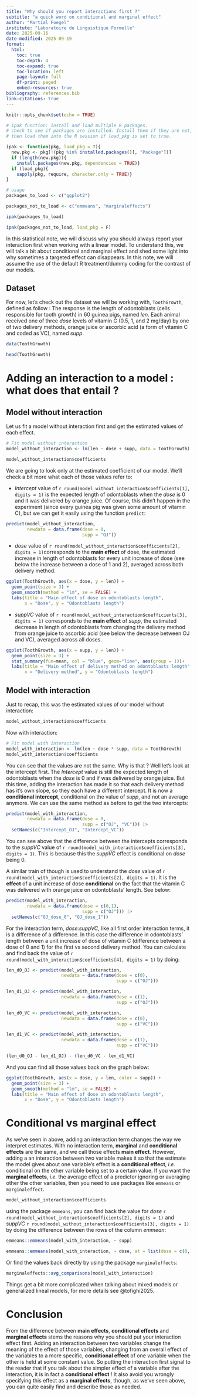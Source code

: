 ```yaml
---
title: "Why should you report interactions first ?"
subtitle: "a quick word on conditional and marginal effect"
author: "Martial Foegel"
institute: "Laboratoire de Linguistique Formelle" 
date: 2025-09-16
date-modified: 2025-09-19
format:
  html:
    toc: true
    toc-depth: 4
    toc-expand: true
    toc-location: left
    page-layout: full
    df-print: paged
    embed-resources: true
bibliography: references.bib
link-citations: true 
---
```


```r
knitr::opts_chunk$set(echo = TRUE)

# ipak function: install and load multiple R packages.
# check to see if packages are installed. Install them if they are not, 
# then load them into the R session if load_pkg is set to true.

ipak <- function(pkg, load_pkg = T){
  new.pkg <- pkg[!(pkg %in% installed.packages()[, "Package"])]
  if (length(new.pkg)){
    install.packages(new.pkg, dependencies = TRUE)}
  if (load_pkg){
    sapply(pkg, require, character.only = TRUE)}
}

# usage
packages_to_load <- c("ggplot2")

packages_not_to_load <- c("emmeans", "marginaleffects")

ipak(packages_to_load)

ipak(packages_not_to_load, load_pkg = F)
```

In this statistical note, we will discuss why you should always report your interaction first when working with a linear model. To understand this, we will talk a bit about conditional and marginal effect and shed some light into why sometimes a targeted effect can disappears. In this note, we will assume the use of the default R treatment/dummy coding for the contrast of our models.

## Dataset

For now, let's check out the dataset we will be working with, `ToothGrowth`, defined as follow : The response is the length of odontoblasts (cells responsible for tooth growth) in 60 guinea pigs, named *len*. Each animal received one of three *dose* levels of vitamin C (0.5, 1, and 2 mg/day) by one of two delivery methods, orange juice or ascorbic acid (a form of vitamin C and coded as VC), named *supp*.

```r
data(ToothGrowth)

head(ToothGrowth)
```

# Adding an interaction to a model : what does that entail ?

## Model without interaction

Let us fit a model without interaction first and get the estimated values of each effect.

```r
# Fit model without interaction
model_without_interaction <- lm(len ~ dose + supp, data = ToothGrowth)

model_without_interaction$coefficients
```

We are going to look only at the estimated coefficient of our model. We'll check a bit more what each of those values refer to:

- *Intercept* value of `r round(model_without_interaction$coefficients[1], digits = 1)` is the expected length of odontoblasts when the *dose* is 0 and it was delivered by orange juice. Of course, this didn't happen in the experiment (since every guinea pig was given some amount of vitamin C), but we can get it easily using the function `predict`:

```r
predict(model_without_interaction, 
        newdata = data.frame(dose = 0,
                             supp = "OJ"))
```

-   *dose* value of `r round(model_without_interaction$coefficients[2], digits = 1)`corresponds to the **main effect** of dose, the estimated increase in length of odontoblasts for every unit increase of dose (see below the increase between a dose of 1 and 2), averaged across both delivery method.

```r
ggplot(ToothGrowth, aes(x = dose, y = len)) +
  geom_point(size = 3) +
  geom_smooth(method = "lm", se = FALSE) +
  labs(title = "Main effect of dose on odontoblasts length",
       x = "Dose", y = "Odontoblasts length")
```

-   *suppVC* value of `r round(model_without_interaction$coefficients[3], digits = 1)` corresponds to the **main effect** of *supp*, the estimated decrease in length of odontoblasts from changing the delivery method from orange juice to ascorbic acid (see below the decrease between OJ and VC), averaged across all doses.

```r
ggplot(ToothGrowth, aes(x = supp, y = len)) +
  geom_point(size = 3) +
  stat_summary(fun=mean, col = "blue", geom="line", aes(group = 1))+
  labs(title = "Main effect of delivery method on odontoblasts length",
       x = "Delivery method", y = "Odontoblasts length")
```

## Model with interaction

Just to recap, this was the estimated values of our model without interaction:

```r
model_without_interaction$coefficients
```

Now with interaction:

```r
# Fit model with interaction
model_with_interaction <- lm(len ~ dose * supp, data = ToothGrowth)
model_with_interaction$coefficients
```

You can see that the values are not the same. Why is that ? Well let's look at the intercept first. The *Intercept* value is still the expected length of odontoblasts when the *dose* is 0 and if was delivered by orange juice. But this time, adding the interaction has made it so that each delivery method has it's own slope, so they each have a different intercept. It is now a **conditional intercept**, conditional on the value of *supp*, and not an average anymore. We can use the same method as before to get the two intercepts:

```r
predict(model_with_interaction, 
        newdata = data.frame(dose = 0,
                             supp = c("OJ", "VC"))) |>
  setNames(c("Intercept_OJ", "Intercept_VC"))
```
You can see above that the difference between the intercepts corresponds to the *suppVC* value of `r round(model_with_interaction$coefficients[3], digits = 1)`. This is because this the *suppVC* effect is conditional on *dose* being 0.

A similar train of though is used to understand the *dose* value of `r round(model_with_interaction$coefficients[2], digits = 1)`. It is the **effect** of a unit increase of dose **conditional** on the fact that the vitamin C was delivered with orange juice on odontoblasts' length. See below:

```r
predict(model_with_interaction, 
        newdata = data.frame(dose = c(0,1),
                             supp = c("OJ"))) |>
  setNames(c("OJ_dose_0", "OJ_dose_1"))
```

For the interaction term, *dose:suppVC*, like all first order interaction terms, it is a difference of a difference. In this case the difference in odontoblasts' length between a unit increase of dose of vitamin C (difference between a dose of 0 and 1) for the first vs second delivery method. You can calculate and find back the value of `r round(model_with_interaction$coefficients[4], digits = 1)` by doing: 

```r
len_d0_OJ <- predict(model_with_interaction,
                     newdata = data.frame(dose = c(0),
                                          supp = c("OJ")))

len_d1_OJ <- predict(model_with_interaction,
                     newdata = data.frame(dose = c(1),
                                          supp = c("OJ")))

len_d0_VC <- predict(model_with_interaction,
                     newdata = data.frame(dose = c(0),
                                          supp = c("VC")))

len_d1_VC <- predict(model_with_interaction,
                     newdata = data.frame(dose = c(1),
                                          supp = c("VC")))

(len_d0_OJ - len_d1_OJ) - (len_d0_VC - len_d1_VC)
```

And you can find all those values back on the graph below:

```r
ggplot(ToothGrowth, aes(x = dose, y = len, color = supp)) +
  geom_point(size = 3) +
  geom_smooth(method = "lm", se = FALSE) +
  labs(title = "Main effect of dose on odontoblasts length",
       x = "Dose", y = "Odontoblasts length")
```

# Conditional vs marginal effect

As we've seen in above, adding an interaction term changes the way we interpret estimates. With no interaction term, **marginal** and **conditional effects** are the same, and we call those effects **main effect**. However, adding a an interaction between two variable makes it so that the estimate the model gives about one variable's effect is a **conditional effect**, *i.e.* conditional on the other variable being set to a certain value. If you want the **marginal effects**, *i.e.* the average effect of a predictor ignoring or averaging other the other variables, then you need to use packages like `emmeans` or `marginaleffect`.

```r
model_without_interaction$coefficients
```

using the package `emmeans`, you can find back the value for *dose* `r round(model_without_interaction$coefficients[2], digits = 1)` and *suppVC* `r round(model_without_interaction$coefficients[3], digits = 1)` by doing the difference between the rows of the column *emmean*:

```r
emmeans::emmeans(model_with_interaction, ~ supp)

emmeans::emmeans(model_with_interaction, ~ dose, at = list(dose = c(0, 1)))
```

Or find the values back directly by using the package `marginaleffects`:

```r
marginaleffects::avg_comparisons(model_with_interaction)
```

Things get a bit more complicated when talking about mixed models or generalized lineal models, for more details see @tofighi2025.

# Conclusion

From the difference between **main effects**, **conditional effects** and **marginal effects** stems the reasons why you should put your interaction effect first. Adding an interaction between two variables change the meaning of the effect of those variables, changing from an overall effect of the variables to a more specific, **conditional effect** of one variable when the other is held at some constant value. So putting the interaction first signal to the reader that if you talk about the simpler effect of a variable after the interaction, it is in fact a **conditional effect** ! It also avoid you wrongly specifying this effect as a **marginal effects**, though, as we've seen above, you can quite easily find and describe those as needed.
